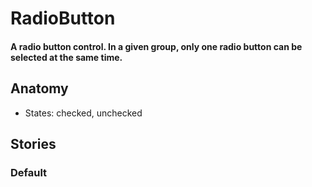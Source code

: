 
# RadioButton

<h4>
  A radio button control. In a given group, only one radio button can be selected at the same time.
</h4>

<Canvas>
  <Story id="design-system-radiobutton--default" />
</Canvas>

<ArgsTable of={RadioButton} />

## Anatomy
- States: checked, unchecked

## Stories

### Default

<Canvas>
  <Story id="design-system-radiobutton--default" />
</Canvas>
